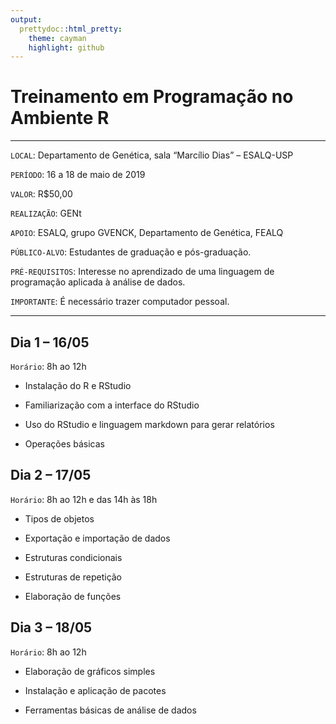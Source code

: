 ```yaml
---
output:
  prettydoc::html_pretty:
    theme: cayman
    highlight: github
---
```


# Treinamento em Programação no Ambiente R

---

`LOCAL`: Departamento de Genética, sala “Marcílio Dias” – ESALQ-USP

`PERÍODO`: 16 a 18 de maio de 2019

`VALOR`: R$50,00

`REALIZAÇÃO`: GENt

`APOIO`: ESALQ, grupo GVENCK, Departamento de Genética, FEALQ

`PÚBLICO-ALVO`: Estudantes de graduação e pós-graduação.

`PRÉ-REQUISITOS`: Interesse no aprendizado de uma linguagem de programação aplicada à análise de dados.

`IMPORTANTE`: É necessário trazer computador pessoal.

---

## Dia 1 – 16/05
`Horário`:  8h ao 12h

* Instalação do R e RStudio

* Familiarização com a interface do RStudio

* Uso do RStudio e linguagem markdown para gerar relatórios

* Operações básicas

## Dia 2 – 17/05
`Horário`: 8h ao 12h e das 14h às 18h

* Tipos de objetos

* Exportação e importação de dados

* Estruturas condicionais

* Estruturas de repetição

* Elaboração de funções
	
## Dia 3 – 18/05
`Horário`: 8h ao 12h

* Elaboração de gráficos simples

* Instalação e aplicação de pacotes

* Ferramentas básicas de análise de dados
